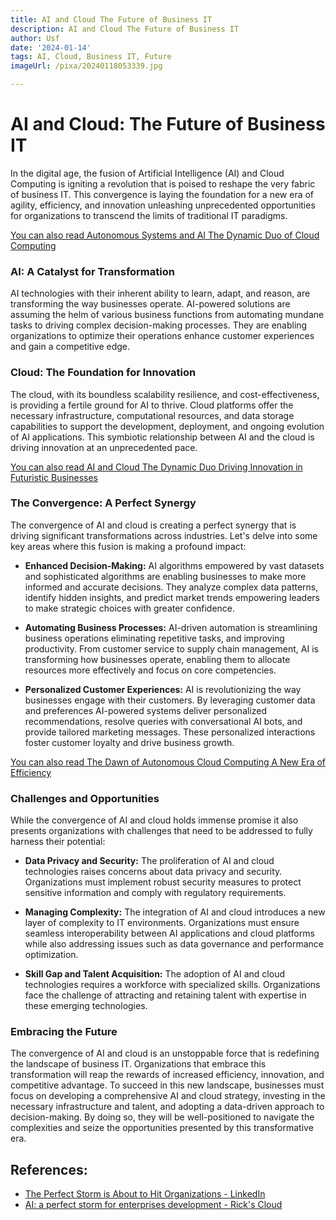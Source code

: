 ```yaml
---
title: AI and Cloud The Future of Business IT
description: AI and Cloud The Future of Business IT
author: Usf
date: '2024-01-14'
tags: AI, Cloud, Business IT, Future
imageUrl: /pixa/20240118053339.jpg

---
```

# AI and Cloud: The Future of Business IT

In the digital age, the fusion of Artificial Intelligence  (AI) and Cloud Computing  is igniting a revolution that is  poised to reshape the very fabric of business IT. This convergence is  laying the foundation for a  new era  of agility, efficiency, and innovation unleashing unprecedented opportunities for  organizations to transcend the limits of traditional IT paradigms.

[You can also read Autonomous Systems and AI The Dynamic Duo of Cloud Computing](Autonomous%20Systems%20and%20AI%20The%20Dynamic%20Duo%20of%20Cloud%20Computing)


### AI: A Catalyst for Transformation

AI technologies with their inherent ability to learn, adapt, and reason, are transforming the way businesses operate. AI-powered solutions are assuming the helm of  various business functions from automating mundane  tasks to driving complex decision-making processes.  They are  enabling organizations to  optimize their operations enhance customer experiences and gain a competitive edge.

### Cloud: The Foundation for Innovation

The cloud, with its boundless scalability resilience, and cost-effectiveness, is providing a  fertile ground for AI to thrive.  Cloud platforms offer the necessary infrastructure, computational resources, and data storage capabilities to  support the development, deployment, and ongoing evolution of AI applications.  This symbiotic relationship between AI and the cloud is driving innovation at an unprecedented pace.

[You  can also read AI and Cloud The Dynamic Duo Driving Innovation in Futuristic Businesses](AI%20and%20Cloud%20The%20Dynamic%20Duo%20Driving%20Innovation%20in%20Futuristic%20Businesses)


### The Convergence: A Perfect Synergy

The convergence of AI and cloud is creating a perfect  synergy that is driving  significant transformations across industries. Let's delve into  some key areas where this  fusion is making a profound impact:

-  **Enhanced Decision-Making:**  AI algorithms empowered by vast datasets and sophisticated algorithms are enabling businesses to make more informed and accurate decisions. They analyze complex data patterns, identify hidden insights, and predict market trends empowering leaders to make strategic choices with greater confidence.

- **Automating Business Processes:** AI-driven  automation is streamlining business operations eliminating repetitive tasks, and improving productivity. From customer service to  supply chain management, AI is transforming how businesses operate, enabling  them to allocate resources more effectively and focus on core competencies.

- **Personalized Customer Experiences:**  AI is revolutionizing the way businesses engage with their customers. By leveraging customer data and preferences AI-powered systems deliver personalized recommendations, resolve queries with conversational AI bots,  and provide tailored marketing  messages. These personalized interactions foster customer loyalty and drive business growth.

[You  can  also read The Dawn  of Autonomous Cloud Computing A New Era of Efficiency](The%20Dawn%20of%20Autonomous%20Cloud%20Computing%20A%20New%20Era%20of%20Efficiency)


### Challenges and Opportunities

While the convergence of AI and  cloud  holds immense promise  it also  presents organizations with  challenges that need to be addressed to fully harness their potential:

- **Data Privacy  and Security:**  The proliferation of  AI and cloud technologies raises  concerns  about data privacy and security. Organizations must implement robust security measures to protect  sensitive information and comply with regulatory requirements.

- **Managing Complexity:** The integration of AI and cloud introduces a new layer of complexity to IT environments.  Organizations must ensure seamless interoperability between AI applications and cloud platforms while also addressing issues such as data governance and performance optimization.

- **Skill  Gap  and  Talent  Acquisition:**  The adoption of AI and cloud technologies requires a workforce with specialized skills. Organizations face the challenge of attracting and retaining talent with expertise  in these  emerging technologies.

### Embracing the Future

The convergence of AI and cloud is  an unstoppable force that is redefining the landscape of  business IT. Organizations that embrace this transformation will reap the rewards of increased  efficiency, innovation, and competitive  advantage. To succeed in this new landscape, businesses must focus on developing a comprehensive AI and cloud strategy, investing in the necessary infrastructure and talent, and  adopting  a data-driven approach  to decision-making. By doing so, they will be well-positioned  to navigate  the complexities and seize the opportunities presented by this transformative era.

## References:
- [The Perfect Storm is About to Hit Organizations - LinkedIn](https://www.linkedin.com/pulse/perfect-storm-hit-organizations-itamiq-hwuic?trk=public_post)
- [AI: a perfect storm for enterprises development - Rick's Cloud](https://rickscloud.com/ai-a-perfect-storm-for-enterprises-development/)
